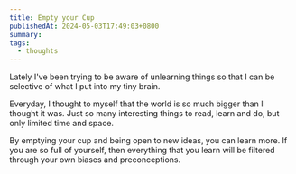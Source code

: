 ```yaml
---
title: Empty your Cup
publishedAt: 2024-05-03T17:49:03+0800
summary: 
tags:
  - thoughts
---
```


Lately I've been trying to be aware of unlearning things so that I can be selective of what I put into my tiny brain. 

Everyday, I thought to myself that the world is so much bigger than I thought it was. Just so many interesting things to read, learn and do, but only limited time and space.

By emptying your cup and being open to new ideas, you can learn more. If you are so full of yourself, then everything that you learn will be filtered through your own biases and preconceptions.
